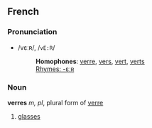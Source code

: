 ==French==
===Pronunciation===
*/vεːʀ/, /<tt>vE:R</tt>/
*:'''Homophones''': [[verre]], [[vers]], [[vert]], [[verts]]
*:[[Rhymes:French:-εːʀ|Rhymes: -εːʀ]]

===Noun===
'''verres''' ''m, pl'', plural form of [[verre]]

# [[glasses]]